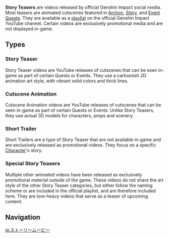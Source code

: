 {{Terminology Infobox
|type         = Genshin Impact
|type2        = Video Types
}}
'''Story Teasers''' are videos released by official Genshin Impact social media. Most teasers are animated cutscenes featured in [[Archon Quests|Archon]], [[Story Quests|Story]], and [[Event]] [[Quests]]. They are available as a [https://youtube.com/playlist?list=PLqWr7dyJNgLICZACs2Fge9bkhlvdE_Y70 playlist] on the official Genshin Impact YouTube channel. Certain videos are exclusively promotional media and are not displayed in-game.

==Types==
===Story Teaser===
Story Teaser videos are YouTube releases of cutscenes that can be seen in-game as part of certain Quests or Events. They use a cartoonish 2D animation art style, with vibrant solid colors and thick lines.

{{Videos by Category Table|Story Teasers|not1=Cutscene Animations|not2=Short Trailers|not3=Special Story Teasers}}

===Cutscene Animation===
Cutscene Animation videos are YouTube releases of cutscenes that can be seen in-game as part of certain Quests or Events. Unlike Story Teasers, they use actual 3D models for characters, props and scenery.

{{Videos by Category Table|Cutscene Animations|not=Videos Uploaded by Genshin Impact Wiki}}

===Short Trailer===
Short Trailers are a type of Story Teaser that are not available in-game and are exclusively released as promotional videos. They focus on a specific [[Character]]'s story.

{{Videos by Category Table|Short Trailers}}

===Special Story Teasers===
Multiple other animated videos have been released as exclusively promotional material outside of the game. These videos do not share the art style of the other Story Teaser categories, but either follow the naming scheme or are included in the official playlist, and are therefore included here. They are lore-heavy videos that serve as a teaser of upcoming content.

{{Videos by Category Table|Special Story Teasers}}

==Navigation==
{{Lore Navbox|Media}}

[[ja:ストーリームービー]]